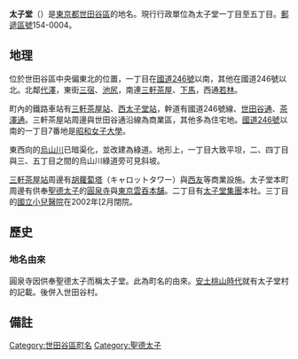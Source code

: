 {{Pathnav|日本|東京都|世田谷區|name=太子堂|frame=1}}
{{Infobox Settlement
|official_name = 太子堂
|native_name =
|settlement_type = [[町|町]]
|image_skyline = Sangenjaya -03.jpg
|imagesize = 250px
|image_caption =
|image_flag =
|image_seal =
| image_map =
| map_caption =
| pushpin_map =
|subdivision_type = [[國家|國家]]
|subdivision_name = [[File:Flag_of_Japan.svg|border]] [[日本|日本]]
|subdivision_type1 = [[都道府縣|都道府縣]]
|subdivision_name1 = [[File:Flag_of_Tokyo_Prefecture.svg|25px]] [[東京都|東京都]]
|subdivision_type2 = [[東京都區部|特別區]]
|subdivision_name2 = [[File:Flag_of_Setagaya,_Tokyo.svg|25px]] [[世田谷區|世田谷區]]
|established_title =
|established_date =
|government_type =
|leader_title =
|leader_name =
|area_magnitude =
|area_total_sq_mi =
|area_total_km2 =
|area_land_sq_mi =
|area_land_km2 =
|area_urban_sq_mi =
|area_urban_km2 =
|area_metro_km2 =
|area_metro_sq_mi =
|population_as_of= 2013年（平成25年）9月1日
|population_footnotes = <ref>[http://www.city.setagaya.lg.jp/kurashi/107/157/692/694/1884/d00123410_d/fil/district201309.xls 平成25年（2013年）の世田谷区の町丁別人口と世帯数 - 世田谷区]</ref>
|population_total = 18037
|population_urban =
|population_metro =
|population_density_sq_mi =
|population_density_km2 =
| timezone = [[日本標準時間|JST]]
| utc_offset = +9
|timezone_DST =
|utc_offset_DST =
|latd=|latm=|lats=|latNS=
|longd=|longm=|longs=|longEW=
|elevation_footnotes=
|elevation_m =
|elevation_ft =
|postal_code_type = [[郵遞區號|郵遞區號]]
|postal_code = 154-0004
|area_code =
|website =
|footnotes =
}}
'''太子堂'''（{{jpn|j=太子堂|hg=たいしどう|rm=Taishidō|f=y}}）是[[東京都|東京都]][[世田谷區|世田谷區]]的地名。現行行政單位為太子堂一丁目至五丁目。[[郵遞區號|郵遞區號]]154-0004。

== 地理 ==
位於世田谷區中央偏東北的位置，一丁目在[[國道246號|國道246號]]以南，其他在國道246號以北。北鄰[[代澤|代澤]]，東街[[三宿|三宿]]、[[池尻|池尻]]，南連[[三軒茶屋|三軒茶屋]]、[[下馬_(世田谷區)|下馬]]，西通[[若林_(世田谷區)|若林]]。

町內的鐵路車站有[[三軒茶屋站|三軒茶屋站]]、[[西太子堂站|西太子堂站]]，幹道有國道246號線、[[東京都道、神奈川縣道3號世田谷町田線|世田谷通]]、[[茶澤通|茶澤通]]。三軒茶屋站周邊與世田谷通沿線為商業區，其他多為住宅地。[[國道246號|國道246號]]以南的一丁目7番地是[[昭和女子大學|昭和女子大學]]。

東西向的[[烏山川|烏山川]]已暗渠化，並改建為綠道。地形上，一丁目大致平坦，二、四丁目與三、五丁目之間的烏山川綠道旁可見斜坡。

[[三軒茶屋站|三軒茶屋站]]周邊有[[胡蘿蔔塔|胡蘿蔔塔]]（キャロットタワー）與[[西友|西友]]等商業設施。太子堂本町周邊有供奉[[聖德太子|聖德太子]]的[[圓泉寺_(世田谷區)|圓泉寺]]與[[東京雲吞本舗|東京雲吞本舗]]。二丁目有[[太子堂集團|太子堂集團]]本社。三丁目的[[國立小兒醫院|國立小兒醫院]]在2002年[2月閉院。

== 歷史 ==
=== 地名由來 ===
圓泉寺因供奉聖德太子而稱太子堂。此為町名的由來。[[安土桃山時代|安土桃山時代]]就有太子堂村的記載。後併入世田谷村。

== 備註 ==
{{reflist}}

{{世田谷區的町名}}

{{DEFAULTSORT:Taishido}}
[[Category:世田谷區町名|Category:世田谷區町名]]
[[Category:聖德太子|Category:聖德太子]]